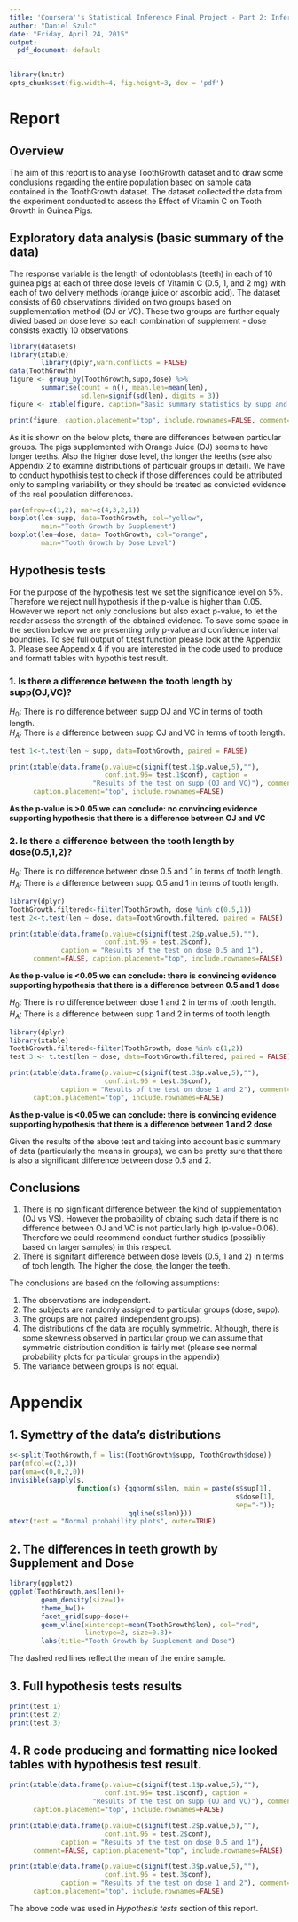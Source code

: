 ```yaml
---
title: 'Coursera''s Statistical Inference Final Project - Part 2: Inferential Analysis'
author: "Daniel Szulc"
date: "Friday, April 24, 2015"
output:
  pdf_document: default  
---
```

```r
library(knitr)
opts_chunk$set(fig.width=4, fig.height=3, dev = 'pdf')
```
# Report
## Overview
The aim of this report is to analyse ToothGrowth dataset and to draw some conclusions regarding the entire population based on sample data contained in the ToothGrowth dataset.
The dataset collected the data from the experiment conducted to assess the Effect of Vitamin C on Tooth Growth in Guinea Pigs.


## Exploratory data analysis (basic summary of the data)

The response variable is the length of odontoblasts (teeth) in each of 10 guinea pigs at each of three dose levels of Vitamin C (0.5, 1, and 2 mg) with each of two delivery methods (orange juice or ascorbic acid).
The dataset consists of 60 observations divided on two groups based on supplementation method (OJ or VC). These two groups are further equaly divied based on dose level so each combination of supplement - dose consists exactly 10 observations.
```r
library(datasets)
library(xtable)
        library(dplyr,warn.conflicts = FALSE)
data(ToothGrowth)
figure <- group_by(ToothGrowth,supp,dose) %>% 
        summarise(count = n(), mean.len=mean(len), 
                  sd.len=signif(sd(len), digits = 3))
figure <- xtable(figure, caption="Basic summary statistics by supp and dose")
```


```r
print(figure, caption.placement="top", include.rownames=FALSE, comment=FALSE)
```

As it is shown on the below plots, there are differences between particular groups. The pigs supplemented with Orange Juice (OJ) seems to have longer teeths. Also the higher dose level, the longer the teeths (see also Appendix 2 to examine distributions of particualr groups in detail). We have to conduct hypothisis test to check if those differences could be attributed only to sampling variability or they should be treated as convicted evidence of the real population differences.

```r
par(mfrow=c(1,2), mar=c(4,3,2,1))
boxplot(len~supp, data=ToothGrowth, col="yellow", 
        main="Tooth Growth by Supplement")
boxplot(len~dose, data= ToothGrowth, col="orange", 
        main="Tooth Growth by Dose Level")

```



## Hypothesis tests 

For the purpose of the hypothesis test we set the significance level on 5%. Therefore we reject null hypothesis if the p-value is higher than 0.05. However we report not only conclusions but also exact p-value, to let the reader assess the strength of the obtained evidence.
To save some space in the section below we are presenting only p-value and confidence interval boundries. To see full output of t.test function please look at the Appendix 3. Please see Appendix 4 if you are interested in the code used to produce and formatt tables with hypothis test result.

### 1. Is there a difference between the tooth length by supp(OJ,VC)?
$H_0$: There is no difference between supp OJ and VC in terms of tooth length.  
$H_A$: There is a difference between supp OJ and VC in terms of tooth length.  

```r
test.1<-t.test(len ~ supp, data=ToothGrowth, paired = FALSE)
```
```r
print(xtable(data.frame(p.value=c(signif(test.1$p.value,5),""), 
                        conf.int.95= test.1$conf), caption = 
                     "Results of the test on supp (OJ and VC)"), comment=FALSE,
      caption.placement="top", include.rownames=FALSE)
```
**As the p-value is >0.05 we can conclude: no convincing evidence supporting hypothesis that there is a difference between OJ and VC**

### 2. Is there a difference between the tooth length by dose(0.5,1,2)?

$H_0$: There is no difference between dose 0.5 and 1 in terms of tooth length.  
$H_A$: There is a difference between supp 0.5 and 1 in terms of tooth length.  

```r
library(dplyr)
ToothGrowth.filtered<-filter(ToothGrowth, dose %in% c(0.5,1))
test.2<-t.test(len ~ dose, data=ToothGrowth.filtered, paired = FALSE)
```
```r
print(xtable(data.frame(p.value=c(signif(test.2$p.value,5),""), 
                        conf.int.95 = test.2$conf), 
             caption = "Results of the test on dose 0.5 and 1"), 
      comment=FALSE, caption.placement="top", include.rownames=FALSE)
```
**As the p-value is <0.05 we can conclude: there is convincing evidence supporting hypothesis that there is a difference between 0.5 and 1 dose**

$H_0$: There is no difference between dose 1 and 2 in terms of tooth length.  
$H_A$: There is a difference between supp 1 and 2 in terms of tooth length.  

```r
library(dplyr)
library(xtable)
ToothGrowth.filtered<-filter(ToothGrowth, dose %in% c(1,2))
test.3 <- t.test(len ~ dose, data=ToothGrowth.filtered, paired = FALSE)
```
```r
print(xtable(data.frame(p.value=c(signif(test.3$p.value,5),""), 
                        conf.int.95 = test.3$conf), 
             caption = "Results of the test on dose 1 and 2"), comment=FALSE,
      caption.placement="top", include.rownames=FALSE)
```

**As the p-value is <0.05 we can conclude: there is convincing evidence supporting hypothesis that there is a difference between 1 and 2 dose**

Given the results of the above test and taking into account basic summary of data (particularly the means in groups), we can be pretty sure that there is also a significant difference between dose 0.5 and 2.

## Conclusions

1.  There is no significant difference between the kind of supplementation (OJ vs VS). However the probability of obtaing such data if there is no difference between OJ and VC is not particularly high (p-value=0.06). Therefore we could recommend conduct further studies (possibliy based on larger samples) in this respect.
2.  There is signifant difference between dose levels (0.5, 1 and 2) in terms of tooh length. The higher the dose, the longer the teeth. 


The conclusions are based on the following assumptions:

1.  The observations are independent.
2.  The subjects are randomly assigned to particular groups (dose, supp).
3.  The groups are not paired (independent groups).
4.  The distributions of the data are roguhly symmetric. Although, there is some skewness observed in particular group we can assume that symmetric distribution condition is fairly met (please see normal probability plots for particular groups in the appendix)
5.  The variance between groups is not equal.

# Appendix

## 1. Symettry of the data's distributions  
```r
s<-split(ToothGrowth,f = list(ToothGrowth$supp, ToothGrowth$dose))
par(mfcol=c(2,3))
par(oma=c(0,0,2,0))
invisible(sapply(s, 
                 function(s) {qqnorm(s$len, main = paste(s$sup[1], 
                                                         s$dose[1],
                                                         sep="-")); 
                              qqline(s$len)}))
mtext(text = "Normal probability plots", outer=TRUE)

```


##  2. The differences in teeth growth by Supplement and Dose
```r
library(ggplot2)
ggplot(ToothGrowth,aes(len))+
        geom_density(size=1)+
        theme_bw()+
        facet_grid(supp~dose)+ 
        geom_vline(xintercept=mean(ToothGrowth$len), col="red", 
                   linetype=2, size=0.8)+ 
        labs(title="Tooth Growth by Supplement and Dose")

```
The dashed red lines reflect the mean of the entire sample.

## 3. Full hypothesis tests results
```r
print(test.1)
print(test.2)
print(test.3)
```

## 4.  R code producing and formatting nice looked tables with hypothesis test result.
```r
print(xtable(data.frame(p.value=c(signif(test.1$p.value,5),""), 
                        conf.int.95= test.1$conf), caption = 
                     "Results of the test on supp (OJ and VC)"), comment=FALSE,
      caption.placement="top", include.rownames=FALSE)
```
```r
print(xtable(data.frame(p.value=c(signif(test.2$p.value,5),""), 
                        conf.int.95 = test.2$conf), 
             caption = "Results of the test on dose 0.5 and 1"), 
      comment=FALSE, caption.placement="top", include.rownames=FALSE)
```
```r
print(xtable(data.frame(p.value=c(signif(test.3$p.value,5),""), 
                        conf.int.95 = test.3$conf), 
             caption = "Results of the test on dose 1 and 2"), comment=FALSE,
      caption.placement="top", include.rownames=FALSE)
```
The above code was used in *Hypothesis tests* section of this report.